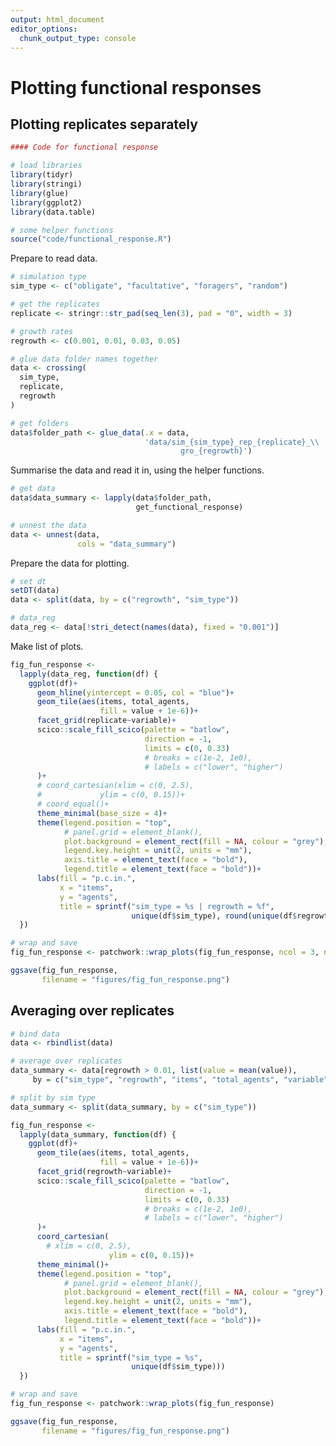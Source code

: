 ```yaml
---
output: html_document
editor_options: 
  chunk_output_type: console
---
```


# Plotting functional responses

## Plotting replicates separately

```r
#### Code for functional response

# load libraries
library(tidyr)
library(stringi)
library(glue)
library(ggplot2)
library(data.table)

# some helper functions
source("code/functional_response.R")
```

Prepare to read data.

```r
# simulation type
sim_type <- c("obligate", "facultative", "foragers", "random")

# get the replicates
replicate <- stringr::str_pad(seq_len(3), pad = "0", width = 3)

# growth rates
regrowth <- c(0.001, 0.01, 0.03, 0.05)

# glue data folder names together
data <- crossing(
  sim_type,
  replicate,
  regrowth
)

# get folders
data$folder_path <- glue_data(.x = data,
                              'data/sim_{sim_type}_rep_{replicate}_\\
                                      gro_{regrowth}')
```

Summarise the data and read it in, using the helper functions.

```r
# get data
data$data_summary <- lapply(data$folder_path,
                            get_functional_response)

# unnest the data
data <- unnest(data,
               cols = "data_summary")
```

Prepare the data for plotting.

```r
# set dt
setDT(data)
data <- split(data, by = c("regrowth", "sim_type"))

# data_reg
data_reg <- data[!stri_detect(names(data), fixed = "0.001")]
```

Make list of plots.

```r
fig_fun_response <- 
  lapply(data_reg, function(df) {
    ggplot(df)+
      geom_hline(yintercept = 0.05, col = "blue")+
      geom_tile(aes(items, total_agents, 
                    fill = value + 1e-6))+
      facet_grid(replicate~variable)+
      scico::scale_fill_scico(palette = "batlow",
                              direction = -1,
                              limits = c(0, 0.33)
                              # breaks = c(1e-2, 1e0),
                              # labels = c("lower", "higher")
      )+
      # coord_cartesian(xlim = c(0, 2.5),
      #             ylim = c(0, 0.15))+
      # coord_equal()+
      theme_minimal(base_size = 4)+
      theme(legend.position = "top",
            # panel.grid = element_blank(),
            plot.background = element_rect(fill = NA, colour = "grey"),
            legend.key.height = unit(2, units = "mm"),
            axis.title = element_text(face = "bold"),
            legend.title = element_text(face = "bold"))+
      labs(fill = "p.c.in.",
           x = "items",
           y = "agents",
           title = sprintf("sim_type = %s | regrowth = %f",
                           unique(df$sim_type), round(unique(df$regrowth), 2)))
  })
```

```r
# wrap and save
fig_fun_response <- patchwork::wrap_plots(fig_fun_response, ncol = 3, nrow = 4)

ggsave(fig_fun_response,
       filename = "figures/fig_fun_response.png")
```

## Averaging over replicates

```r
# bind data
data <- rbindlist(data)

# average over replicates
data_summary <- data[regrowth > 0.01, list(value = mean(value)),
     by = c("sim_type", "regrowth", "items", "total_agents", "variable")]

# split by sim type
data_summary <- split(data_summary, by = c("sim_type"))
```

```r
fig_fun_response <- 
  lapply(data_summary, function(df) {
    ggplot(df)+
      geom_tile(aes(items, total_agents, 
                    fill = value + 1e-6))+
      facet_grid(regrowth~variable)+
      scico::scale_fill_scico(palette = "batlow",
                              direction = -1,
                              limits = c(0, 0.33)
                              # breaks = c(1e-2, 1e0),
                              # labels = c("lower", "higher")
      )+
      coord_cartesian(
        # xlim = c(0, 2.5),
                      ylim = c(0, 0.15))+
      theme_minimal()+
      theme(legend.position = "top",
            # panel.grid = element_blank(),
            plot.background = element_rect(fill = NA, colour = "grey"),
            legend.key.height = unit(2, units = "mm"),
            axis.title = element_text(face = "bold"),
            legend.title = element_text(face = "bold"))+
      labs(fill = "p.c.in.",
           x = "items",
           y = "agents",
           title = sprintf("sim_type = %s",
                           unique(df$sim_type)))
  })
```

```r
# wrap and save
fig_fun_response <- patchwork::wrap_plots(fig_fun_response)

ggsave(fig_fun_response,
       filename = "figures/fig_fun_response.png")
```